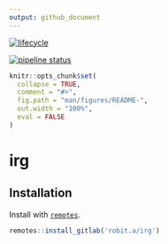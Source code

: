 ```yaml
---
output: github_document
---
```


  [![lifecycle](https://img.shields.io/badge/lifecycle-experimental-orange.svg)](https://www.tidyverse.org/lifecycle/#experimental)

[![pipeline status](https://gitlab.com/robit.a/irg/badges/master/pipeline.svg)](https://gitlab.com/robit.a/irg/commits/master)


```r
knitr::opts_chunk$set(
  collapse = TRUE,
  comment = "#>",
  fig.path = "man/figures/README-",
  out.width = "100%",
  eval = FALSE
)
```
# irg

## Installation

Install with [`remotes`](https://github.com/r-lib/remotes). 

```r
remotes::install_gitlab('robit.a/irg')
```


